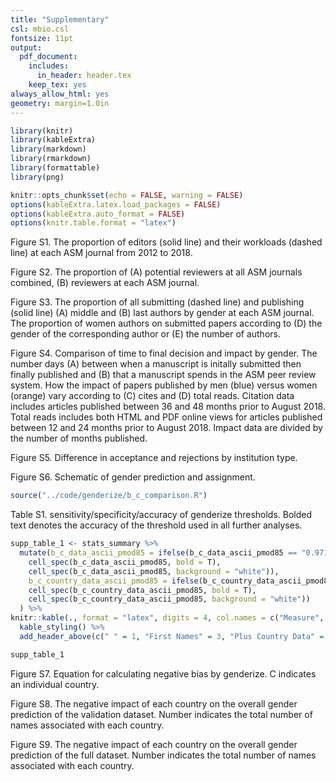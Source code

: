 ```yaml
---
title: "Supplementary"
csl: mbio.csl
fontsize: 11pt
output:
  pdf_document:
    includes:
      in_header: header.tex
    keep_tex: yes
always_allow_html: yes
geometry: margin=1.0in
---
```


```r
library(knitr)
library(kableExtra)
library(markdown)
library(rmarkdown)
library(formattable)
library(png)

knitr::opts_chunk$set(echo = FALSE, warning = FALSE)
options(kableExtra.latex.load_packages = FALSE)
options(kableExtra.auto_format = FALSE)
options(knitr.table.format = "latex")
```

\includegraphics{Figure_S1.png}

Figure S1. The proportion of editors (solid line) and their workloads (dashed line) at each ASM journal from 2012 to 2018.

\newpage
\includegraphics{Figure_S2.png}

Figure S2. The proportion of (A) potential reviewers at all ASM journals combined, (B) reviewers at each ASM journal.

\newpage
\includegraphics{Figure_S3.png}

Figure S3. The proportion of all submitting (dashed line) and publishing (solid line) (A) middle and (B) last authors by gender at each ASM journal. The proportion of women authors on submitted papers according to (D) the gender of the corresponding author or (E) the number of authors. 

\newpage
\includegraphics{Figure_S4.png}

Figure S4. Comparison of time to final decision and impact by gender. The number days (A) between when a manuscript is initally submitted then finally published and (B) that a manuscript spends in the ASM peer review system. How the impact of papers published by men (blue) versus women (orange) vary according to (C) cites and (D) total reads. Citation data includes articles published between 36 and 48 months prior to August 2018. Total reads includes both HTML and PDF online views for articles published between 12 and 24 months prior to August 2018. Impact data are divided by the number of months published.

\newpage
\includegraphics{Figure_S5.png}

Figure S5. Difference in acceptance and rejections by institution type.

\newpage
\includegraphics{genderize_method.png}

Figure S6. Schematic of gender prediction and assignment.

\newpage
```r
source("../code/genderize/b_c_comparison.R")
```

Table S1. sensitivity/specificity/accuracy of genderize thresholds. Bolded text denotes the accuracy of the threshold used in all further analyses.
```r
supp_table_1 <- stats_summary %>% 
  mutate(b_c_data_ascii_pmod85 = ifelse(b_c_data_ascii_pmod85 == "0.9714", 
    cell_spec(b_c_data_ascii_pmod85, bold = T),
    cell_spec(b_c_data_ascii_pmod85, background = "white")),
    b_c_country_data_ascii_pmod85 = ifelse(b_c_country_data_ascii_pmod85 == "0.9695", 
    cell_spec(b_c_country_data_ascii_pmod85, bold = T),
    cell_spec(b_c_country_data_ascii_pmod85, background = "white"))
  ) %>% 
knitr::kable(., format = "latex", digits = 4, col.names = c("Measure", "p0.5", "p0.85", "pmod0.85", "p0.5", "p0.85", "pmod0.85"), escape = F) %>%
  kable_styling() %>% 
  add_header_above(c(" " = 1, "First Names" = 3, "Plus Country Data" = 3)) 

supp_table_1
```

\vspace{40mm}

\includegraphics{impact_equation.png}

Figure S7. Equation for calculating negative bias by genderize. C indicates an individual country. 

\newpage
\includegraphics{Figure_S8.png}

Figure S8. The negative impact of each country on the overall gender prediction of the validation dataset. Number indicates the total number of names associated with each country.

\newpage
\includegraphics{Figure_S9.png}

Figure S9. The negative impact of each country on the overall gender prediction of the full dataset. Number indicates the total number of names associated with each country.

